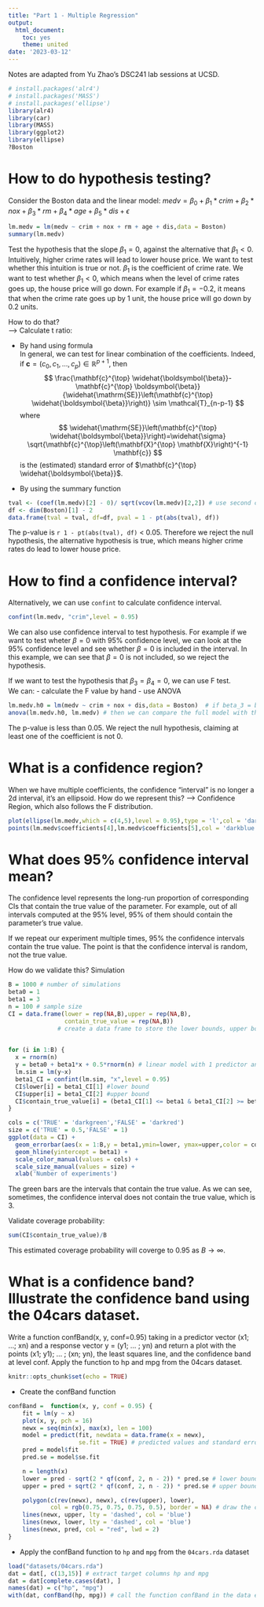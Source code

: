 ```yaml
---
title: "Part 1 - Multiple Regression"
output:
  html_document:
    toc: yes
    theme: united
date: '2023-03-12'
---
```

Notes are adapted from Yu Zhao's DSC241 lab sessions at UCSD. 

```r
# install.packages('alr4')
# install.packages('MASS')
# install.packages('ellipse')
library(alr4)
library(car)
library(MASS)
library(ggplot2)
library(ellipse)
?Boston
```

# How to do hypothesis testing? 


Consider the Boston data and the linear model: $medv = \beta_0 + \beta_1*crim + \beta_2*nox + \beta_3*rm + \beta_4*age + \beta_5*dis + \epsilon$
```r
lm.medv = lm(medv ~ crim + nox + rm + age + dis,data = Boston) 
summary(lm.medv)
```

Test the hypothesis that the slope $\beta_1 = 0$, against the alternative that $\beta_1 < 0$.
Intuitively, higher crime rates will lead to lower house price. We want to test whether this intuition is true or not. 
$\beta_1$ is the coefficient of crime rate. We want to test whether $\beta_1 < 0$, which means when the level of crime rates goes up, the house price will go down. For example if $\beta_1 = -0.2$, it means that when the crime rate goes up by 1 unit, the house price will go down by 0.2 units.

How to do that?  
--> Calculate t ratio:  

- By hand using formula  
In general, we can test for linear combination of the coefficients. Indeed, if $\mathbf{c}=\left(c_0, c_1, \ldots, c_p\right) \in \mathbb{R}^{p+1}$, then
$$
\frac{\mathbf{c}^{\top} \widehat{\boldsymbol{\beta}}-\mathbf{c}^{\top} \boldsymbol{\beta}}{\widehat{\mathrm{SE}}\left(\mathbf{c}^{\top} \widehat{\boldsymbol{\beta}}\right)} \sim \mathcal{T}_{n-p-1}
$$
where
$$
\widehat{\mathrm{SE}}\left(\mathbf{c}^{\top} \widehat{\boldsymbol{\beta}}\right)=\widehat{\sigma} \sqrt{\mathbf{c}^{\top}\left(\mathbf{X}^{\top} \mathbf{X}\right)^{-1} \mathbf{c}}
$$
is the (estimated) standard error of $\mathbf{c}^{\top} \widehat{\boldsymbol{\beta}}$.

- By using the summary function 

```r
tval <- (coef(lm.medv)[2] - 0)/ sqrt(vcov(lm.medv)[2,2]) # use second coef, which is crim
df <- dim(Boston)[1] - 2
data.frame(tval = tval, df=df, pval = 1 - pt(abs(tval), df))
```

The p-value is `r 1 - pt(abs(tval), df)` < 0.05. Therefore we reject the null hypothesis, the alternative hypothesis is true, which means higher crime rates do lead to lower house price.  


# How to find a confidence interval?

Alternatively, we can use `confint` to calculate confidence interval. 

```r
confint(lm.medv, "crim",level = 0.95)
```
We can also use confidence interval to test hypothesis. For example if we want to test wheter $\beta = 0$ with 95% confidence level, we can look at the 95% confidence level and see whether $\beta = 0$ is included in the interval. In this example, we can see that $\beta = 0$ is not included, so we reject the hypothesis.  

If we want to test the hypothesis that $\beta_3 = \beta_4 = 0$, we can use F test.  
We can:
- calculate the F value by hand
- use ANOVA 

```r
lm.medv.h0 = lm(medv ~ crim + nox + dis,data = Boston)  # if beta_3 = beta_4 = 0, we only have 3 predictors left
anova(lm.medv.h0, lm.medv) # then we can compare the full model with the reduced model
```


The p-value is less than 0.05. We reject the null hypothesis, claiming at least one of the coefficient is not 0.

# What is a confidence region? 
When we have multiple coefficients, the confidence "interval" is no longer a 2d interval, it's an ellipsoid. How do we represent this? --> Confidence Region, which also follows the F distribution. 
```r
plot(ellipse(lm.medv,which = c(4,5),level = 0.95),type = 'l',col = 'darkred') #confidence region
points(lm.medv$coefficients[4],lm.medv$coefficients[5],col = 'darkblue',pch = 18) #estimated value
```


# What does 95% confidence interval mean?

The confidence level represents the long-run proportion of corresponding CIs that contain the true value of the parameter. For example, out of all intervals computed at the 95\% level, 95\% of them should contain the parameter's true value.

If we repeat our experiment multiple times, 95% the confidence intervals contain the true value. The point is that the confidence interval is random, not the true value. 

How do we validate this? Simulation

```r
B = 1000 # number of simulations
beta0 = 1
beta1 = 3
n = 100 # sample size
CI = data.frame(lower = rep(NA,B),upper = rep(NA,B),
                contain_true_value = rep(NA,B))  
              # create a data frame to store the lower bounds, upper bounds and indicator
      

for (i in 1:B) {
  x = rnorm(n)
  y = beta0 + beta1*x + 0.5*rnorm(n) # linear model with 1 predictor and added random residual errors
  lm.sim = lm(y~x)
  beta1_CI = confint(lm.sim, "x",level = 0.95)
  CI$lower[i] = beta1_CI[1] #lower bound
  CI$upper[i] = beta1_CI[2] #upper bound
  CI$contain_true_value[i] = (beta1_CI[1] <= beta1 & beta1_CI[2] >= beta1) # indicator, if the true value is within the confidence interval, return TRUE
}
```

```r
cols = c('TRUE' = 'darkgreen','FALSE' = 'darkred')
size = c('TRUE' = 0.5,'FALSE' = 1)
ggplot(data = CI) + 
  geom_errorbar(aes(x = 1:B,y = beta1,ymin=lower, ymax=upper,color = contain_true_value,size = contain_true_value)) +
  geom_hline(yintercept = beta1) +
  scale_color_manual(values = cols) + 
  scale_size_manual(values = size) +
  xlab('Number of experiments')
```

The green bars are the intervals that contain the true value. As we can see, sometimes, the confidence interval does not contain the true value, which is 3. 

Validate coverage probability:

```r
sum(CI$contain_true_value)/B
```

This estimated coverage probability will coverge to 0.95 as $B \to \infty$.

# What is a confidence band? Illustrate the confidence band using the 04cars dataset.
Write a function confBand(x, y, conf=0.95) taking in a predictor vector (x1; ...; xn) and a response vector y = (y1; ... ; yn) and return a plot with the points (x1; y1); ... ; (xn; yn), the least squares line, and the confidence band at level conf. Apply the function to hp and mpg from the 04cars dataset.


```r
knitr::opts_chunk$set(echo = TRUE)
```
- Create the confBand function
```r
confBand =  function(x, y, conf = 0.95) {
	fit = lm(y ~ x)
	plot(x, y, pch = 16)
	newx = seq(min(x), max(x), len = 100) 
	model = predict(fit, newdata = data.frame(x = newx), 
	                se.fit = TRUE) # predicted values and standard error of predicted means
	pred = model$fit
	pred.se = model$se.fit

	n = length(x)
	lower = pred - sqrt(2 * qf(conf, 2, n - 2)) * pred.se # lower bound of the confidence band
	upper = pred + sqrt(2 * qf(conf, 2, n - 2)) * pred.se # upper bound of the confidence band

	polygon(c(rev(newx), newx), c(rev(upper), lower), 
	        col = rgb(0.75, 0.75, 0.75, 0.5), border = NA) # draw the confidence band
	lines(newx, upper, lty = 'dashed', col = 'blue') 
	lines(newx, lower, lty = 'dashed', col = 'blue')
	lines(newx, pred, col = "red", lwd = 2)
}
```
- Apply the confBand function to `hp` and `mpg` from the `04cars.rda` dataset
```r
load("datasets/04cars.rda") 
dat = dat[, c(13,15)] # extract target columns hp and mpg
dat = dat[complete.cases(dat), ] 
names(dat) = c("hp", "mpg")
with(dat, confBand(hp, mpg)) # call the function confBand in the data environment
```
